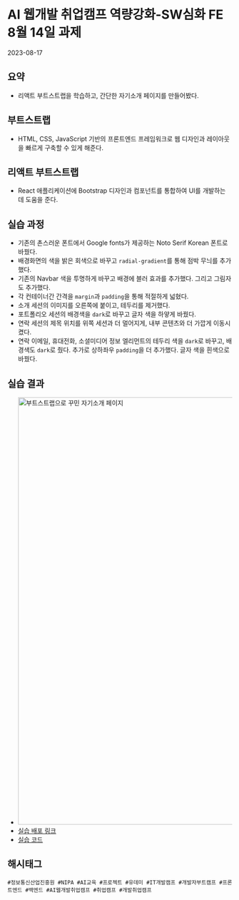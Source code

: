 
# AI 웹개발 취업캠프 역량강화-SW심화 FE 8월 14일 과제
<time>2023-08-17</time>

## 요약
- 리액트 부트스트랩을 학습하고, 간단한 자기소개 페이지를 만들어봤다.

## 부트스트랩
- HTML, CSS, JavaScript 기반의 프론트엔드 프레임워크로 웹 디자인과 레이아웃을 빠르게 구축할 수 있게 해준다.
## 리액트 부트스트랩
- React 애플리케이션에 Bootstrap 디자인과 컴포넌트를 통합하여 UI를 개발하는 데 도움을 준다.

## 실습 과정
- 기존의 촌스러운 폰트에서 Google fonts가 제공하는 Noto Serif Korean 폰트로 바꿨다.
- 배경화면의 색을 밝은 회색으로 바꾸고 `radial-gradient`를 통해 점박 무늬를 추가했다.
- 기존의 Navbar 색을 투명하게 바꾸고 배경에 블러 효과를 추가했다. 그리고 그림자도 추가했다.
- 각 컨테이너간 간격을 `margin`과 `padding`을 통해 적절하게 넓혔다.
- 소개 세션의 이미지를 오른쪽에 붙이고, 테두리를 제거했다.
- 포트폴리오 세션의 배경색을 `dark`로 바꾸고 글자 색을 하얗게 바꿨다.
- 연락 세션의 제목 위치를 위쪽 세션과 더 멀어지게, 내부 콘텐츠와 더 가깝게 이동시켰다.
- 연락 이메일, 휴대전화, 소셜미디어 정보 엘리먼트의 테두리 색을 `dark`로 바꾸고, 배경색도 `dark`로 줬다. 추가로 상하좌우 `padding`을 더 추가했다. 글자 색을 흰색으로 바꿨다.

## 실습 결과
- <Image src={img1}
    width="1583"
    height="958"
    alt="부트스트랩으로 꾸민 자기소개 페이지" />
- [실습 배포 링크](https://seoul-ict-web-base-introduction.netlify.app)
- [실습 코드](https://github.com/naruteride/Seoul-ICT-Web-Base-Introduction)

## 해시태그
    #정보통신산업진흥원 #NIPA #AI교육 #프로젝트 #유데미 #IT개발캠프 #개발자부트캠프 #프론트엔드 #백엔드 #AI웹개발취업캠프 #취업캠프 #개발취업캠프